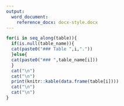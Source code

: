 ```yaml
---
output: 
  word_document:
    reference_docx: docx-style.docx
---
```


```r
for(i in seq_along(table)){
  if(is.null(table_name)){
  cat(paste0("### Table ",i,"."))
  }else{
  cat(paste0("### ",table_name[i]))
  }
  cat("\n")
  cat("\n")
  print(knitr::kable(data.frame(table[i])))
  cat("\n")
  cat("\n")
}
```

